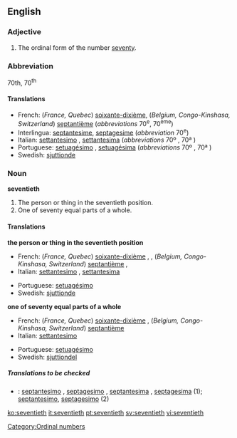 ==English==

===Adjective===
{{en-adj-notcomp}}

# The ordinal form of the number [[seventy]].

===Abbreviation===
70th, 70<sup>th</sup>

====Translations====
{{top}}
*French: (''France, Quebec'') [[soixante-dixième]], (''Belgium, Congo-Kinshasa, Switzerland'') [[septantième]] (''abbreviations'' 70<sup>e</sup>, 70<sup>ème</sup>)<!--Belgium, Switzerland, Congo-Kinshasa verified by Paul G on 2006-05-23-->
*Interlingua: [[septantesime]], [[septagesime]] (''abbreviation'' 70<sup>e</sup>)
*Italian: [[settantesimo]] {{m}}, [[settantesima]] {{f}} (''abbreviations'' 70º<!--note: this a superscript "o", not a degree symbol--> {{m}}, 70ª {{f}})
*Portuguese: [[setuagésimo]] {{m}}, [[setuagésima]] {{f}} (''abbreviations'' 70º<!--note: this a superscript "o", not a degree symbol--> {{m}}, 70ª {{f}})
*Swedish: [[sjuttionde]]
{{bottom}}

===Noun===
'''seventieth'''
#The person or thing in the seventieth position.
#One of seventy equal parts of a whole.

====Translations====
'''the person or thing in the seventieth position'''
{{top}}
*French: (''France, Quebec'') [[soixante-dixième]] {{m}}, {{f}}, (''Belgium, Congo-Kinshasa, Switzerland'') [[septantième]] {{m}}, {{f}}<!--Belgium, Switzerland, Congo-Kinshasa verified by Paul G on 2006-05-23-->
*Italian: [[settantesimo]] {{m}}, [[settantesima]] {{f}}
{{mid}}
*Portuguese: [[setuagésimo]] {{m}}
*Swedish: [[sjuttionde]] {{c}}
{{bottom}}

'''one of seventy equal parts of a whole'''
{{top}}
*French: (''France, Quebec'') [[soixante-dixième]] {{m}}, (''Belgium, Congo-Kinshasa, Switzerland'') [[septantième]] {{m}} <!--Belgium, Switzerland, Congo-Kinshasa verified by Paul G on 2006-05-23-->
*Italian: [[settantesimo]] {{m}}
{{mid}}
*Portuguese: [[setuagésimo]] {{m}}
*Swedish: [[sjuttiondel]] {{c}}
{{bottom}}

=====Translations to be checked=====
{{checktrans}}
*{{ttbc|Interlingua}}: [[septantesimo]] {{m}}, [[septagesimo]] {{m}}, [[septantesima]] {{f}}, [[septagesima]] {{f}} (1); [[septantesimo]], [[septagesimo]] (2)

[[Category:Ordinal numbers]]

[[ko:seventieth]]
[[it:seventieth]]
[[pt:seventieth]]
[[sv:seventieth]]
[[vi:seventieth]]